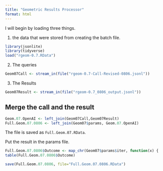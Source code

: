 ```yaml
---
title: "Geometric Results Processor"
format: html
---
```


I will begin by loading three things.  

1. the data that were stored from creating the batch file.

```r
library(jsonlite)
library(tidyverse)
load("rgeom-0.7.RData")
```

2. The queries

```r
Geom07Call <- stream_in(file("rgeom-0.7-Call-Revised-0806.jsonl"))
```

3. The Results

```r
Geom07Result <- stream_in(file("rgeom-0.7_0806_output.jsonl"))
```

## Merge the call and the result

```r
Geom.07.OpenAI <- left_join(Geom07Call,Geom07Result)
Full.Geom.07.0806 <- left_join(Geom07$params, Geom.07.OpenAI)
```

The file is saved as `Full.Geom.07.RData`.

Put the result in the params file.

```r
Full.Geom.07.0806$Outcome <- map_chr(Geom07$params$iter, function(x) { unlist(Geom07Result$response$body$choices[[x]][[2]][2]) })
table(Full.Geom.07.0806$Outcome)
```

```r
save(Full.Geom.07.0806, file="Full.Geom.07.0806.RData")
```

